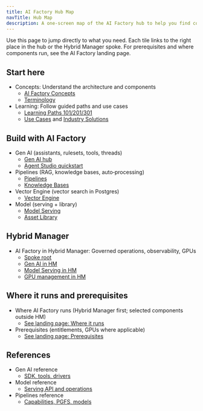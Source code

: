 ```yaml
---
title: AI Factory Hub Map
navTitle: Hub Map
description: A one-screen map of the AI Factory hub to help you find concepts, how-tos, and references fast — and understand how the Hybrid Manager spoke relates.
---
```


Use this page to jump directly to what you need. Each tile links to the right place in the hub or the Hybrid Manager spoke. For prerequisites and where components run, see the AI Factory landing page.

## Start here

- Concepts: Understand the architecture and components
  - [AI Factory Concepts](/edb-postgres-ai/1.3/ai-factory/concepts)
  - [Terminology](/edb-postgres-ai/1.3/ai-factory/concepts/terminology)
- Learning: Follow guided paths and use cases
  - [Learning Paths 101/201/301](/edb-postgres-ai/1.3/ai-factory/learning-paths)
  - [Use Cases](/edb-postgres-ai/1.3/ai-factory/use-cases) and [Industry Solutions](/edb-postgres-ai/1.3/ai-factory/solutions)

## Build with AI Factory

- Gen AI (assistants, rulesets, tools, threads)
  - [Gen AI hub](/edb-postgres-ai/1.3/ai-factory/gen-ai)
  - [Agent Studio quickstart](/edb-postgres-ai/1.3/ai-factory/gen-ai/quickstart-customer-service-agent-ui)
- Pipelines (RAG, knowledge bases, auto‑processing)
  - [Pipelines](/edb-postgres-ai/1.3/ai-factory/pipeline)
  - [Knowledge Bases](/edb-postgres-ai/1.3/ai-factory/pipeline/knowledge_base)
- Vector Engine (vector search in Postgres)
  - [Vector Engine](/edb-postgres-ai/1.3/ai-factory/vector-engine)
- Model (serving + library)
  - [Model Serving](/edb-postgres-ai/1.3/ai-factory/model/serving/)
  - [Asset Library](/edb-postgres-ai/1.3/ai-factory/model/library)

## Hybrid Manager

- AI Factory in Hybrid Manager: Governed operations, observability, GPUs
  - [Spoke root](/edb-postgres-ai/1.3/hybrid-manager/ai-factory)
  - [Gen AI in HM](/edb-postgres-ai/1.3/hybrid-manager/ai-factory/gen-ai/)
  - [Model Serving in HM](/edb-postgres-ai/1.3/hybrid-manager/ai-factory/model/serving)
  - [GPU management in HM](/edb-postgres-ai/1.3/hybrid-manager/ai-factory/model/gpu)

## Where it runs and prerequisites

- Where AI Factory runs (Hybrid Manager first; selected components outside HM)
  - [See landing page: Where it runs](/edb-postgres-ai/1.3/ai-factory/#where-ai-factory-runs)
- Prerequisites (entitlements, GPUs where applicable)
  - [See landing page: Prerequisites](/edb-postgres-ai/1.3/ai-factory/#prerequisites)

## References

- Gen AI reference
  - [SDK, tools, drivers](/edb-postgres-ai/1.3/ai-factory/gen-ai/reference/)
- Model reference
  - [Serving API and operations](/edb-postgres-ai/1.3/ai-factory/model/serving/)
- Pipelines reference
  - [Capabilities, PGFS, models](/edb-postgres-ai/1.3/ai-factory/pipeline)
